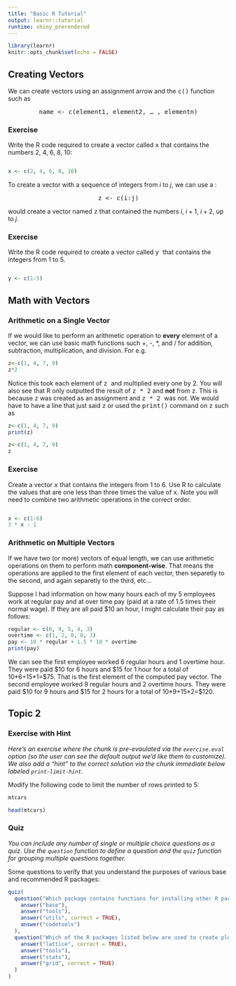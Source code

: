 ```yaml
---
title: "Basic R Tutorial"
output: learnr::tutorial
runtime: shiny_prerendered
---
```


```r
library(learnr)
knitr::opts_chunk$set(echo = FALSE)
```

<style>

.tt {
  font-family:'Lucida Console', monospace; 
  text-align:center
}

</style>


## Creating Vectors

We can create vectors using an assignment arrow and the <span class="tt">c()</span> function such as


<p class = "tt">
name <- c(element1, element2, ... , elementn)
</p>



### Exercise 

Write the R code required to create a vector called <span class="tt">x</span> that contains the numbers 2, 4, 6, 8, 10:

```r

```

```r
x <- c(2, 4, 6, 8, 10)
```

To create a vector with a sequence of integers from $i$ to $j$, we can use a :

<p class = "tt"> z <- c(i:j) <p>

would create a vector named <span class ="tt">z</span> that contained the numbers $i$, $i+1$, $i+2$, up to $j$.

### Exercise

Write the R code required to create a vector called <span class="tt"> y </span> that contains the integers from 1 to 5.

```r

```

```r
y <- c(1:5)
```

## Math with Vectors

### Arithmetic on a Single Vector

If we would like to perform an arithmetic operation to **every** element of a vector, we can use basic math functions such +, -, *, and / for addition, subtraction, multiplication, and division. For e.g.

```r
z<-c(1, 4, 7, 9)
z*2
```

Notice this took each element of <span class ="tt"> z </span> and multiplied every one by 2. You will also see that R only outputted the result of <span class="tt">z * 2</span> and **not** from <span class="tt">z</span>. This is because <span class="tt">z</span> was created as an assignment and <span class="tt">z * 2 </span> was not. We would have to have a line that just said <span class="tt">z</span> or used the <span class="tt">print()</span> command on <span class="tt">z</span> such as

```r
z<-c(1, 4, 7, 9)
print(z)
```

```r
z<-c(1, 4, 7, 9)
z
```

### Exercise

Create a vector <span class="tt">x</span> that contains the integers from 1 to 6. Use R to calculate the values that are one less than three times the value of <span class="tt">x</span>. Note you will need to combine two arithmetic operations in the correct order.

```r

```

```r
x <- c(1:6)
3 * x - 1
```

### Arithmetic on Multiple Vectors

If we have two (or more) vectors of equal length, we can use arithmetic operations on them to perform math **component-wise**. That means the operations are applied to the first element of each vector, then separetly to the second, and again separetly to the third, etc...

Suppose I had information on how many hours each of my 5 employees work at regular pay and at over time pay (paid at a rate of 1.5 times their normal wage). If they are all paid \$10 an hour, I might calculate their pay as follows:

```r
regular <- c(6, 9, 5, 4, 3)
overtime <- c(1, 2, 0, 0, 3)
pay <- 10 * regular + 1.5 * 10 * overtime
print(pay)
```

We can see the first employee worked 6 regular hours and 1 overtime hour. They were paid \$10 for 6 hours and \$15 for 1 hour for a total of 10\*6+15\*1=\$75. That is the first element of the computed pay vector. The second employee worked 9 regular hours and 2 overtime hours. They were paid \$10 for 9 hours and \$15 for 2 hours for a total of 10\*9+15\*2=\$120.

## Topic 2

### Exercise with Hint

*Here's an exercise where the chunk is pre-evaulated via the `exercise.eval` option (so the user can see the default output we'd like them to customize). We also add a "hint" to the correct solution via the chunk immediate below labeled `print-limit-hint`.*

Modify the following code to limit the number of rows printed to 5:

```r
mtcars
```

```r
head(mtcars)
```

### Quiz

*You can include any number of single or multiple choice questions as a quiz. Use the `question` function to define a question and the `quiz` function for grouping multiple questions together.*

Some questions to verify that you understand the purposes of various base and recommended R packages:

```r
quiz(
  question("Which package contains functions for installing other R packages?",
    answer("base"),
    answer("tools"),
    answer("utils", correct = TRUE),
    answer("codetools")
  ),
  question("Which of the R packages listed below are used to create plots?",
    answer("lattice", correct = TRUE),
    answer("tools"),
    answer("stats"),
    answer("grid", correct = TRUE)
  )
)
```

